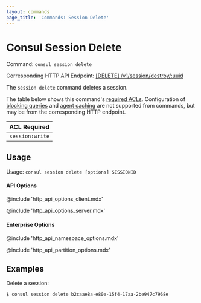 ```yaml
---
layout: commands
page_title: 'Commands: Session Delete'
---
```


# Consul Session Delete

Command: `consul session delete`

Corresponding HTTP API Endpoint: [\[DELETE\] /v1/session/destroy/:uuid](/api-docs/session#delete-session)

The `session delete` command deletes a session.

The table below shows this command's [required ACLs](/api#authentication). Configuration of
[blocking queries](/api-docs/features/blocking) and [agent caching](/api-docs/features/caching)
are not supported from commands, but may be from the corresponding HTTP endpoint.

| ACL Required    |
| --------------- |
| `session:write` |

## Usage

Usage: `consul session delete [options] SESSIONID`

#### API Options

@include 'http_api_options_client.mdx'

@include 'http_api_options_server.mdx'

#### Enterprise Options

@include 'http_api_namespace_options.mdx'

@include 'http_api_partition_options.mdx'

## Examples

Delete a session:

```shell-session
$ consul session delete b2caae8a-e80e-15f4-17aa-2be947c7968e
```
